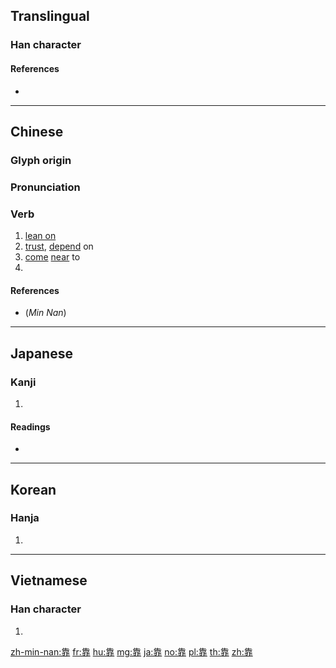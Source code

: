 {{character info/new}}
==Translingual==

===Han character===
{{Han char|rn=175|rad=非|as=07|sn=15|four=24111|canj=HGRLY|ids=⿱告非}}

====References====
* {{Han ref|kx=1382.290|dkj=42604|dj=1896.070|hdz=64087.170|uh=9760|ud=38752|bh=BE61|bd=48737}}

----

==Chinese==
{{zh-forms}}

===Glyph origin===
{{Han etym}}

===Pronunciation===
{{zh-pron
|m=kào
|c=kaau3
|mn=khò/khòa
|mc=y
|oc=y
|ma=Zh-kào.ogg
|cat=v
}}

===Verb===
{{zh-verb}}

# [[lean on]]
# [[trust]], [[depend]] on
# [[come]] [[near]] to
# {{euphemistic form of|肏|lang=zh}}

====References====
* (''Min Nan'') {{thcwd|11563}}

----

==Japanese==

===Kanji===
{{ja-kanji|grade=|rs=非07}}

# {{defn|lang=ja|sort=非07}}

====Readings====
* {{ja-readings|on=[[こう]] (kō)|kun=[[たがう]] (tagau), [[よる]] (yoru)}}

----

==Korean==

===Hanja===
{{ko-hanja|hangeul=고|eumhun=|rv=go|mr=ko|y=ko}}

# {{defn|lang=ko|sort=非07}}

----

==Vietnamese==

===Han character===
{{vi-hantu|[[kháo]], [[khéo]]|rs=非07}}

# {{defn|lang=vi|sort=非07}}

[[zh-min-nan:靠]]
[[fr:靠]]
[[hu:靠]]
[[mg:靠]]
[[ja:靠]]
[[no:靠]]
[[pl:靠]]
[[th:靠]]
[[zh:靠]]